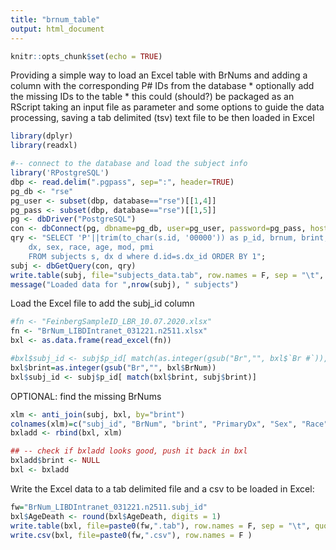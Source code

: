 ---
title: "brnum_table"
output: html_document
---

```{r setup, include=FALSE}
knitr::opts_chunk$set(echo = TRUE)
```

Providing a simple way to load an Excel table with BrNums and adding a column with the corresponding P# IDs from the database
* optionally add the missing IDs to the table
* this could (should?) be packaged as an RScript taking an input file as parameter and some options to guide the data processing, saving a tab delimited (tsv) text file to be then loaded in Excel

```{r}
library(dplyr)
library(readxl)

#-- connect to the database and load the subject info
library('RPostgreSQL')
dbp <- read.delim(".pgpass", sep=":", header=TRUE)
pg_db <- "rse"
pg_user <- subset(dbp, database=="rse")[[1,4]]
pg_pass <- subset(dbp, database=="rse")[[1,5]]
pg <- dbDriver("PostgreSQL")
con <- dbConnect(pg, dbname=pg_db, user=pg_user, password=pg_pass, host="gdebsrv")
qry <- "SELECT 'P'||trim(to_char(s.id, '00000')) as p_id, brnum, brint, 
    dx, sex, race, age, mod, pmi 
    FROM subjects s, dx d where d.id=s.dx_id ORDER BY 1";
subj <- dbGetQuery(con, qry)
write.table(subj, file="subjects_data.tab", row.names = F, sep = "\t", quote=F)
message("Loaded data for ",nrow(subj), " subjects")
```
Load the Excel file to add the subj_id column
```{r}
#fn <- "FeinbergSampleID_LBR_10.07.2020.xlsx"
fn <- "BrNum_LIBDIntranet_031221.n2511.xlsx"
bxl <- as.data.frame(read_excel(fn))

#bxl$subj_id <- subj$p_id[ match(as.integer(gsub("Br","", bxl$`Br #`)), subj$brint) ]
bxl$brint=as.integer(gsub("Br","", bxl$BrNum))
bxl$subj_id <- subj$p_id[ match(bxl$brint, subj$brint)]

```

OPTIONAL: find the missing BrNums 
```{r}
xlm <- anti_join(subj, bxl, by="brint")
colnames(xlm)=c("subj_id", "BrNum", "brint", "PrimaryDx", "Sex", "Race", "AgeDeath", "Manner Of Death", "PMI")
bxladd <- rbind(bxl, xlm)
```

```{r}
## -- check if bxladd looks good, push it back in bxl
bxladd$brint <- NULL
bxl <- bxladd
```


Write the Excel data to a tab delimited file and a csv to be loaded in Excel:
```{r}

fw="BrNum_LIBDIntranet_031221.n2511.subj_id"
bxl$AgeDeath <- round(bxl$AgeDeath, digits = 1)
write.table(bxl, file=paste0(fw,".tab"), row.names = F, sep = "\t", quote=F)
write.csv(bxl, file=paste0(fw,".csv"), row.names = F )

```

